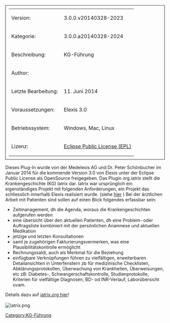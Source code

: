 [[Category:KG-Führung]]
<table style="width:100%; border: 1px solid; padding: 10px">
	
	<tr>
		<td>Version:</td>
		<td>3.0.0.v20140328-2023</td>
	</tr>
	<tr>
		<td style="width:150px;">Kategorie:</td>
		<td>3.0.0.a20140328-2024</td>
	</tr>
	<tr>
		<td>Beschreibung:</td>
		<td>KG-Führung</td>
	</tr>
	<tr>
		<td>Author:</td>
		<td></td>
	</tr>
	<tr>
		<td>Letzte Bearbeitung:</td>
		<td>11. Juni 2014</td>
	</tr>
	<tr>
		<td>Voraussetzungen:</td>
		<td>Elexis 3.0</td>
	</tr>
	<tr>
		<td>Betriebssystem:</td>
		<td>Windows, Mac, Linux</td>
	</tr>
	<tr>
		<td>Lizenz:</td>
		<td>[http://www.eclipse.org/legal/epl-v10.html Eclipse Public License (EPL)]</td>
	</tr>
</table>
Dieses Plug-In wurde von der Medelexis AG und Dr. Peter Schönbucher im Januar 2014 für die kommende Version 3.0 von Elexis unter der Eclipse Public License als OpenSource freigegeben.
Das Plugin org.iatrix stellt die Krankengeschichte (KG) Iatrix dar.
Iatrix war ursprünglich ein eigenständiges Projekt mit folgenden Anforderungen, ein Projekt das schliesslich innerhalb Elexis realisiert wurde. (siehe [http://www.iatrix.org/pmwiki.php?n=Iatrix.Iatrix?from=Main.HomePage  hier] )
Bei der ärztlichen Arbeit mit Patienten sind sollen auf einen Blick folgendes erfassbar sein:
* Zeitmanagement, dh die Agenda, woraus die Krankengeschichten aufgerufen werden
* eine übersicht über den aktuellen Patienten, dh eine Problem- oder Auftragsliste kombiniert mit der persönlichen Anamnese und aktuellen Medikation
* jetzige und letzten Konsultationen
* samt je zugehörigen Fakturierungsvermerken, was eine Plausibilitätskontrolle ermöglicht
* Rechnungssaldi, auch als Merkmal für die Beziehung 
* einfügbare Verknüpfungen führen zu vielfältigen, erweiterbaren Detailansichten in Unterfenstern zb für medizinische Checklisten, Abklärungsprotokollen, Überwachung von Krankheiten, Überweisungen, etc zB: Diabetes-, Schwangerschaftskontrolle, Studienprotokolle, Kriterien für vielfältige Diagnosen, BD- od INR-Verlauf, Laborübersicht uvam.
Details dazu auf [http://www.iatrix.org/pmwiki.php?n=Elexishilfe.KGIatrix iatrix.org hier ]!
<br />
<br />
[[File:iatrix.png]]